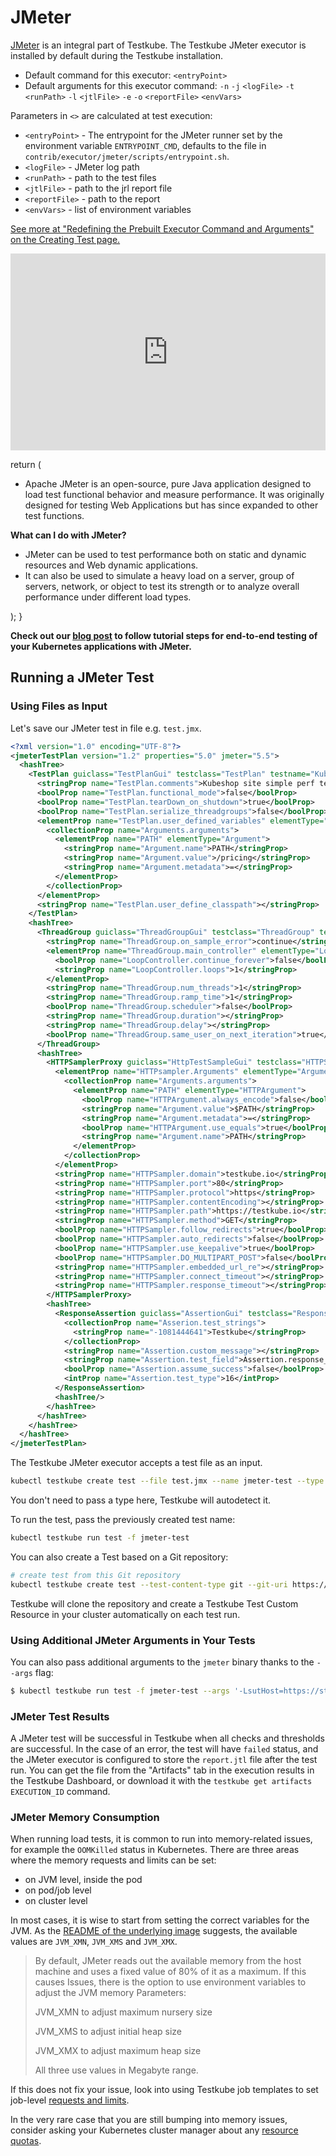 
# JMeter

<LegacyWarning />

[JMeter](https://jmeter.apache.org/) is an integral part of Testkube. The Testkube JMeter executor is installed by default during the Testkube installation.

* Default command for this executor: `<entryPoint>`
* Default arguments for this executor command: `-n` `-j` `<logFile>` `-t` `<runPath>` `-l` `<jtlFile>` `-e` `-o` `<reportFile>` `<envVars>`

Parameters in `<>` are calculated at test execution:

* `<entryPoint>` - The entrypoint for the JMeter runner set by the environment variable `ENTRYPOINT_CMD`, defaults to the file in `contrib/executor/jmeter/scripts/entrypoint.sh`.
* `<logFile>` - JMeter log path
* `<runPath>` - path to the test files
* `<jtlFile>` - path to the jrl report file
* `<reportFile>` - path to the report
* `<envVars>` - list of environment variables

[See more at "Redefining the Prebuilt Executor Command and Arguments" on the Creating Test page.](../articles/creating-tests.mdx#redefining-the-prebuilt-executor-command-and-arguments)

<iframe width="100%" height="315" src="https://www.youtube.com/embed/iF7BcVqTeO0" title="YouTube video player" frameborder="0" allow="accelerometer; autoplay; clipboard-write; encrypted-media; gyroscope; picture-in-picture; web-share" allowfullscreen></iframe>


  return (
    <div>
      <Admonition type="info" icon="🎓" title="What is JMeter?">
        <ul>
          <li>Apache JMeter is an open-source, pure Java application designed to load test functional behavior and measure performance. It was originally designed for testing Web Applications but has since expanded to other test functions.</li>
        </ul>
        <b>What can I do with JMeter?</b>
        <ul>
          <li>JMeter can be used to test performance both on static and dynamic resources and Web dynamic applications.</li>
          <li>It can also be used to simulate a heavy load on a server, group of servers, network, or object to test its strength or to analyze overall performance under different load types.</li>
        </ul>
      </Admonition>
    </div>
  );
}

<ExecutorInfo />


**Check out our [blog post](https://testkube.io/blog/jmeter-and-kubernetes-how-to-run-tests-efficiently-with-testkube) to follow tutorial steps for end-to-end testing of your Kubernetes applications with JMeter.**


## Running a JMeter Test

### Using Files as Input

Let's save our JMeter test in file e.g. `test.jmx`. 

```xml 
<?xml version="1.0" encoding="UTF-8"?>
<jmeterTestPlan version="1.2" properties="5.0" jmeter="5.5">
  <hashTree>
    <TestPlan guiclass="TestPlanGui" testclass="TestPlan" testname="Kubeshop site" enabled="true">
      <stringProp name="TestPlan.comments">Kubeshop site simple perf test</stringProp>
      <boolProp name="TestPlan.functional_mode">false</boolProp>
      <boolProp name="TestPlan.tearDown_on_shutdown">true</boolProp>
      <boolProp name="TestPlan.serialize_threadgroups">false</boolProp>
      <elementProp name="TestPlan.user_defined_variables" elementType="Arguments" guiclass="ArgumentsPanel" testclass="Arguments" testname="User Defined Variables" enabled="true">
        <collectionProp name="Arguments.arguments">
          <elementProp name="PATH" elementType="Argument">
            <stringProp name="Argument.name">PATH</stringProp>
            <stringProp name="Argument.value">/pricing</stringProp>
            <stringProp name="Argument.metadata">=</stringProp>
          </elementProp>
        </collectionProp>
      </elementProp>
      <stringProp name="TestPlan.user_define_classpath"></stringProp>
    </TestPlan>
    <hashTree>
      <ThreadGroup guiclass="ThreadGroupGui" testclass="ThreadGroup" testname="Thread Group" enabled="true">
        <stringProp name="ThreadGroup.on_sample_error">continue</stringProp>
        <elementProp name="ThreadGroup.main_controller" elementType="LoopController" guiclass="LoopControlPanel" testclass="LoopController" testname="Loop Controller" enabled="true">
          <boolProp name="LoopController.continue_forever">false</boolProp>
          <stringProp name="LoopController.loops">1</stringProp>
        </elementProp>
        <stringProp name="ThreadGroup.num_threads">1</stringProp>
        <stringProp name="ThreadGroup.ramp_time">1</stringProp>
        <boolProp name="ThreadGroup.scheduler">false</boolProp>
        <stringProp name="ThreadGroup.duration"></stringProp>
        <stringProp name="ThreadGroup.delay"></stringProp>
        <boolProp name="ThreadGroup.same_user_on_next_iteration">true</boolProp>
      </ThreadGroup>
      <hashTree>
        <HTTPSamplerProxy guiclass="HttpTestSampleGui" testclass="HTTPSamplerProxy" testname="HTTP Request" enabled="true">
          <elementProp name="HTTPsampler.Arguments" elementType="Arguments" guiclass="HTTPArgumentsPanel" testclass="Arguments" testname="User Defined Variables" enabled="true">
            <collectionProp name="Arguments.arguments">
              <elementProp name="PATH" elementType="HTTPArgument">
                <boolProp name="HTTPArgument.always_encode">false</boolProp>
                <stringProp name="Argument.value">$PATH</stringProp>
                <stringProp name="Argument.metadata">=</stringProp>
                <boolProp name="HTTPArgument.use_equals">true</boolProp>
                <stringProp name="Argument.name">PATH</stringProp>
              </elementProp>
            </collectionProp>
          </elementProp>
          <stringProp name="HTTPSampler.domain">testkube.io</stringProp>
          <stringProp name="HTTPSampler.port">80</stringProp>
          <stringProp name="HTTPSampler.protocol">https</stringProp>
          <stringProp name="HTTPSampler.contentEncoding"></stringProp>
          <stringProp name="HTTPSampler.path">https://testkube.io</stringProp>
          <stringProp name="HTTPSampler.method">GET</stringProp>
          <boolProp name="HTTPSampler.follow_redirects">true</boolProp>
          <boolProp name="HTTPSampler.auto_redirects">false</boolProp>
          <boolProp name="HTTPSampler.use_keepalive">true</boolProp>
          <boolProp name="HTTPSampler.DO_MULTIPART_POST">false</boolProp>
          <stringProp name="HTTPSampler.embedded_url_re"></stringProp>
          <stringProp name="HTTPSampler.connect_timeout"></stringProp>
          <stringProp name="HTTPSampler.response_timeout"></stringProp>
        </HTTPSamplerProxy>
        <hashTree>
          <ResponseAssertion guiclass="AssertionGui" testclass="ResponseAssertion" testname="Response Assertion" enabled="true">
            <collectionProp name="Asserion.test_strings">
              <stringProp name="-1081444641">Testkube</stringProp>
            </collectionProp>
            <stringProp name="Assertion.custom_message"></stringProp>
            <stringProp name="Assertion.test_field">Assertion.response_data</stringProp>
            <boolProp name="Assertion.assume_success">false</boolProp>
            <intProp name="Assertion.test_type">16</intProp>
          </ResponseAssertion>
          <hashTree/>
        </hashTree>
      </hashTree>
    </hashTree>
  </hashTree>
</jmeterTestPlan>

```

The Testkube JMeter executor accepts a test file as an input.

```bash
kubectl testkube create test --file test.jmx --name jmeter-test --type jmeter/test
```
You don't need to pass a type here, Testkube will autodetect it. 


To run the test, pass the previously created test name: 

```bash 
kubectl testkube run test -f jmeter-test
```

You can also create a Test based on a Git repository:

```bash
# create test from this Git repository
kubectl testkube create test --test-content-type git --git-uri https://github.com/kubeshop/testkube-executor-jmeter.git --git-branch main --git-path examples/kubeshop.jmx --type jmeter/test --name jmeter-test-from-git
```

Testkube will clone the repository and create a Testkube Test Custom Resource in your cluster automatically on each test run. 

### Using Additional JMeter Arguments in Your Tests

You can also pass additional arguments to the `jmeter` binary thanks to the `--args` flag:

```bash
$ kubectl testkube run test -f jmeter-test --args '-LsutHost=https://staging.kubeshop.com -LsomeParam=someValue'
```

### **JMeter Test Results**

A JMeter test will be successful in Testkube when all checks and thresholds are successful. In the case of an error, the test will have `failed` status,
and the JMeter executor is configured to store the `report.jtl` file after the test run. You can get the file from the "Artifacts" tab in the execution results in the Testkube Dashboard, 
or download it with the `testkube get artifacts EXECUTION_ID` command.

### **JMeter Memory Consumption**

When running load tests, it is common to run into memory-related issues, for example the `OOMKilled` status in Kubernetes. There are three areas where the memory requests and limits can be set:
* on JVM level, inside the pod
* on pod/job level
* on cluster level

In most cases, it is wise to start from setting the correct variables for the JVM. As the [README of the underlying image](https://github.com/justb4/docker-jmeter#adjust-java-memory-options) suggests, the available values are `JVM_XMN`, `JVM_XMS` and `JVM_XMX`.

>By default, JMeter reads out the available memory from the host machine and uses a fixed value of 80% of it as a maximum. If this causes Issues, there is the option to use environment variables to adjust the JVM memory Parameters:
>
>JVM_XMN to adjust maximum nursery size
>
>JVM_XMS to adjust initial heap size
>
>JVM_XMX to adjust maximum heap size
>
>All three use values in Megabyte range.

If this does not fix your issue, look into using Testkube job templates to set job-level [requests and limits](https://kubernetes.io/docs/concepts/configuration/manage-resources-containers/).

In the very rare case that you are still bumping into memory issues, consider asking your Kubernetes cluster manager about any [resource quotas](https://kubernetes.io/docs/concepts/policy/resource-quotas/).
